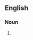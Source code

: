 {{also|safehouse}}

==English==

===Noun===
{{en-noun}}

# {{alternative form of|safehouse|lang=en}}